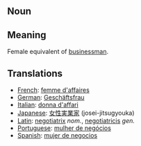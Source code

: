== Noun ==

== Meaning ==

Female equivalent of [[businessman]].

== Translations ==

*[[French]]: [[femme d'affaires]]
*[[German]]: [[Geschäftsfrau]]
*[[Italian]]: [[donna d'affari]]
*[[Japanese]]: [[女性実業家]] (josei-jitsugyouka)
*[[Latin]]: [[negotiatrix]] ''nom.'', [[negotiatricis]] ''gen.''
*[[Portuguese]]: [[mulher de negócios]]
*[[Spanish]]: [[mujer de negocios]]